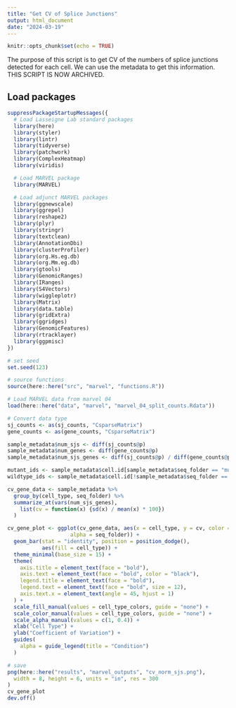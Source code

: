 ```yaml
---
title: "Get CV of Splice Junctions"
output: html_document
date: "2024-03-19"
---
```


```r
knitr::opts_chunk$set(echo = TRUE)
```

The purpose of this script is to get CV of the numbers of splice junctions detected for each cell. We can use the metadata to get this information. THIS SCRIPT IS NOW ARCHIVED.

## Load packages

```r
suppressPackageStartupMessages({
  # Load Lasseigne Lab standard packages
  library(here)
  library(styler)
  library(lintr)
  library(tidyverse)
  library(patchwork)
  library(ComplexHeatmap)
  library(viridis)

  # Load MARVEL package
  library(MARVEL)

  # Load adjunct MARVEL packages
  library(ggnewscale)
  library(ggrepel)
  library(reshape2)
  library(plyr)
  library(stringr)
  library(textclean)
  library(AnnotationDbi)
  library(clusterProfiler)
  library(org.Hs.eg.db)
  library(org.Mm.eg.db)
  library(gtools)
  library(GenomicRanges)
  library(IRanges)
  library(S4Vectors)
  library(wiggleplotr)
  library(Matrix)
  library(data.table)
  library(gridExtra)
  library(ggridges)
  library(GenomicFeatures)
  library(rtracklayer)
  library(ggpmisc)
})

# set seed
set.seed(123)

# source functions
source(here::here("src", "marvel", "functions.R"))
```

```r

# Load MARVEL data from marvel 04
load(here::here("data", "marvel", "marvel_04_split_counts.Rdata"))

# Convert data type
sj_counts <- as(sj_counts, "CsparseMatrix")
gene_counts <- as(gene_counts, "CsparseMatrix")
```

```r
sample_metadata$num_sjs <- diff(sj_counts@p)
sample_metadata$num_genes <- diff(gene_counts@p)
sample_metadata$num_sjs_genes <- diff(sj_counts@p) / diff(gene_counts@p)

mutant_ids <- sample_metadata$cell.id[sample_metadata$seq_folder == "mutant"]
wildtype_ids <- sample_metadata$cell.id[!sample_metadata$seq_folder == "mutant"]
```


```r

cv_gene_data <- sample_metadata %>%
  group_by(cell_type, seq_folder) %>%
  summarize_at(vars(num_sjs_genes),
    list(cv = function(x) {sd(x) / mean(x) * 100})
  )

```

```r

cv_gene_plot <- ggplot(cv_gene_data, aes(x = cell_type, y = cv, color = cell_type,
                    alpha = seq_folder)) +
  geom_bar(stat = "identity", position = position_dodge(),
           aes(fill = cell_type)) +
  theme_minimal(base_size = 15) +
  theme(
    axis.title = element_text(face = "bold"),
    axis.text = element_text(face = "bold", color = "black"),
    legend.title = element_text(face = "bold"),
    legend.text = element_text(face = "bold", size = 12),
    axis.text.x = element_text(angle = 45, hjust = 1)
  ) +
  scale_fill_manual(values = cell_type_colors, guide = "none") +
  scale_color_manual(values = cell_type_colors, guide = "none") +
  scale_alpha_manual(values = c(1, 0.4)) +
  xlab("Cell Type") +
  ylab("Coefficient of Variation") +
  guides(
    alpha = guide_legend(title = "Condition")
  ) 

# save
png(here::here("results", "marvel_outputs", "cv_norm_sjs.png"),
  width = 8, height = 6, units = "in", res = 300
)
cv_gene_plot
dev.off()

```
